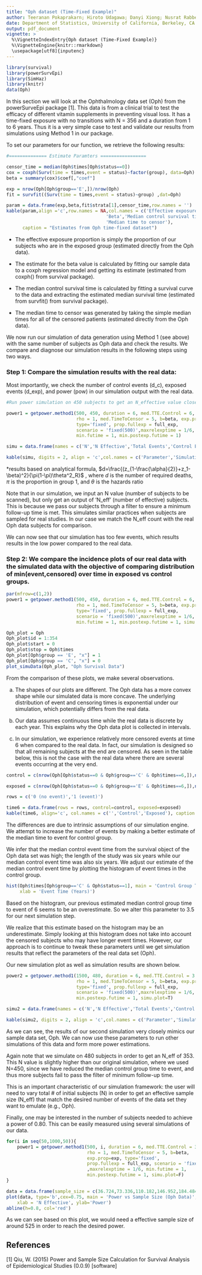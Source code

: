 ```yaml
---
title: "Oph dataset (Time-Fixed Example)"
author: Teeranan Pokaprakarn; Hiroto Udagawa; Danyi Xiong; Nusrat Rabbee (rabbee@berkeley.edu) 
date: Department of Statistics, University of California, Berkeley, CA
output: pdf_document
vignette: >
  %\VignetteIndexEntry{Oph dataset (Time-Fixed Example)}
  %\VignetteEngine{knitr::rmarkdown}
  \usepackage[utf8]{inputenc}
---
```


```r
library(survival)
library(powerSurvEpi)
library(SimHaz)
library(knitr)
data(Oph)
```

In this section we will look at the Ophthalmology data set (Oph) from the powerSurveEpi package [1]. This data is from a clinical trial to test the efficacy of different vitamin supplements in preventing visual loss. It has a time-fixed exposure with no transitions with N = 356 and a duration from 1 to 6 years. Thus it is a very simple case to test and validate our results from simulations using Method 1 in our package.

To set our parameters for our function, we retrieve the following results:

```r
#============== Estimate Paramters =================

censor_time = median(Oph$times[Oph$status==0])
cox = coxph(Surv(time = times,event = status)~factor(group), data=Oph)
beta = summary(cox)$coef[,"coef"]

exp = nrow(Oph[Oph$group=='E',])/nrow(Oph)
fit = survfit((Surv(time = times,event = status)~group) ,dat=Oph)
```

```r
param = data.frame(exp,beta,fit$strata[1],censor_time,row.names = '')
kable(param,align ='c',row.names = NA,col.names = c('Effective exposure proportion',
                                     'Beta','Median control survival time',
                                     'Median time to censor'),
      caption = "Estimates from Oph time-fixed dataset")
```

* The effective exposure proportion is simply the proportion of our subjects who are in the exposed group (estimated directly from the Oph data).

* The estimate for the beta value is calculated by fitting our sample data to a coxph regression model and getting its estimate (estimated from coxph() from survival package).

* The median control survival time is calculated by fitting a survival curve to the data and extracting the estimated median survival time (estimated from survfit() from survival package).

* The median time to censor was generated by taking the simple median times for all of the censored patients (estimated directly from the Oph data).

We now run our simulation of data generation using Method 1 (see above) with the same number of subjects as Oph data and check the results.  We compare and diagnose our simulation results in the following steps using two ways.

### Step 1: Compare the simulation results with the real data:

Most importantly, we check the number of control events (d_c), exposed events (d_exp), and power (pow) in our simulation output with the real data.

```r
#Run power simulation on 450 subjects to get an N_effective value close to 354

power1 = getpower.method1(500, 450, duration = 6, med.TTE.Control = 6, 
                          rho = 1, med.TimeToCensor = 5, b=beta, exp.prop=exp,
                          type='fixed', prop.fullexp = full_exp, 
                          scenario = 'fixed(500)',maxrelexptime = 1/6, 
                          min.futime = 1, min.postexp.futime = 1)
```
```r
simu = data.frame(names = c('N','N Effective','Total Events','Control Events','Exposed Events','Power'),simulation = as.numeric(power1[c(3,11,15,16,17,20)]), oph = c(NA, 354,154,89,65,"0.638*"))

kable(simu, digits = 2, align = 'c',col.names = c('Parameter','Simulation Results','Oph Data Event Count'),caption = "Simulation results vs Data")
```

*results based on analytical formula, $d=\frac{(z_{1-\frac{\alpha}{2}}+z_1-\beta)^2}{\pi(1-\pi)\theta^2_R}$ , where $d$ is the number of required deaths, $\pi$ is the proportion in group 1, and $\theta$ is the hazards ratio

Note that in our simulation, we input an N value (number of subjects to be scanned), but only get an output of 'N_eff' (number of effective) subjects. This is because we pass our subjects through a filter to ensure a minimum follow-up time is met. This simulates similar practices when subjects are sampled for real studies. In our case we match the N_eff count with the real Oph data subjects for comparison. 

We can now see that our simulation has too few events, which results results in the low power compared to the real data.

### Step 2: We compare the incidence plots of our real data with the simulated data with the objective of comparing distribution of min(event,censored) over time in exposed vs control groups.  


```r
par(mfrow=c(1,2))
power1 = getpower.method1(500, 450, duration = 6, med.TTE.Control = 6, 
                          rho = 1, med.TimeToCensor = 5, b=beta, exp.prop=exp,
                          type='fixed', prop.fullexp = full_exp, 
                          scenario = 'fixed(500)',maxrelexptime = 1/6, 
                          min.futime = 1, min.postexp.futime = 1, simu.plot = T)

Oph_plot = Oph
Oph_plot$id = 1:354
Oph_plot$start = 0
Oph_plot$stop = Oph$times
Oph_plot[Oph$group == 'E', "x"] = 1
Oph_plot[Oph$group == 'C', "x"] = 0
plot_simuData(Oph_plot, "Oph Survival Data")
```


From the comparison of these plots, we make several observations.

a. The shapes of our plots are different. The Oph data has a more convex shape while our simulated data is more concave. The underlying distribution of event and censoring times is exponential under our simulation, which potentially differs from the real data.

b. Our data assumes continuous time while the real data is discrete by each year. This explains why the Oph data plot is collected in intervals. 

c. In our simulation, we experience relatively more censored events at time 6 when compared to the real data. In fact, our simulation is designed so that all remaining subjects at the end are censored. As seen in the table below, this is not the case with the real data where there are several events occurring at the very end.

```r
control = c(nrow(Oph[Oph$status==0 & Oph$group=='C' & Oph$times==6,]),nrow(Oph[Oph$status==1 & Oph$group=='C' & Oph$times==6,]))

exposed = c(nrow(Oph[Oph$status==0 & Oph$group=='E' & Oph$times==6,]),nrow(Oph[Oph$status==1 & Oph$group=='E' & Oph$times==6,]))

rows = c('0 (no event)','1 (event)')

time6 = data.frame(rows = rows, control=control, exposed=exposed)
kable(time6, align='c', col.names = c('','Control','Exposed'), caption = 'Oph Data Group vs Event Status (at time=6)')
```

The differences are due to intrinsic assumptions of our simulation engine. We attempt to increase the number of events by making a better estimate of the median time to event for control group. 

We infer that the median control event time from the survival object of the Oph data set was high; the length of the study was six years while our median control event time was also six years. We adjust our estimate of the median control event time by plotting the histogram of event times in the control group. 



```r
hist(Oph$times[Oph$group=='C' & Oph$status==1], main = 'Control Group Time to Event',
     xlab = 'Event Time (Years)')
```

  
Based on the histogram, our previous estimated median control group time to event of 6 seems to be an overestimate. So we alter this parameter to 3.5 for our next simulation step. 

We realize that this estimate based on the histogram may be an underestimate. Simply looking at this histogram does not take into account the censored subjects who may have longer event times. However, our approach is to continue to tweak these parameters until we get simulation results that reflect the parameters of the real data set (Oph).

Our new simulation plot as well as simulation results are shown below.

```r

power2 = getpower.method1(1500, 480, duration = 6, med.TTE.Control = 3.5, 
                          rho = 1, med.TimeToCensor = 5, b=beta, exp.prop=exp, 
                          type='fixed', prop.fullexp = full_exp, 
                          scenario = 'fixed(500)',maxrelexptime = 1/6, min.futime = 1,
                          min.postexp.futime = 1, simu.plot=T)

```
```r
simu2 = data.frame(names = c('N','N Effective','Total Events','Control Events','Exposed Events','Power'),simulation = as.numeric(power2[c(3,11,15,16,17,20)]), oph = c(NA, 354,154,89,65,0.638))

kable(simu2, digits = 2, align = 'c',col.names = c('Parameter','Simulation Results','Oph Data Event Count'),caption = "Simulation results vs Data")
```

As we can see, the results of our second simulation very closely mimics our sample data set, Oph. We can now use these parameters to run other simulations of this data and form more power estimations.

Again note that we simulate on 480 subjects in order to get an N_eff of 353. This N value is slightly higher than our original simulation, where we used N=450, since we have reduced the median control group time to event, and thus more subjects fail to pass the filter of minimum follow-up time.  

This is an important characteristic of our simulation framework: the user will need to vary total # of initial subjects (N) in order to get an effective sample size (N_eff) that match the desired number of events of the data set they want to emulate (e.g., Oph).

Finally, one may be interested in the number of subjects needed to achieve a power of 0.80. This can be easily measured using several simulations of our data. 

```r
for(i in seq(50,1000,50)){
    power1 = getpower.method1(500, i, duration = 6, med.TTE.Control = 3.5, 
                              rho = 1, med.TimeToCensor = 5, b=beta, 
                              exp.prop=exp, type='fixed', 
                              prop.fullexp = full_exp, scenario = 'fixed(500)'
                              ,maxrelexptime = 1/6, min.futime = 1, 
                              min.postexp.futime = 1, simu.plot=F)
}
```
```r
data = data.frame(sample_size = c(36.724,73.336,110.182,146.952,184.484,220.622,257.862,294.21,330.556,367.21,403.942,441.696,478.644,514.36,550.868,588.148,624.54,661.724,699.294,735.39), power = c(0.094,0.162,0.232,0.322,0.38,0.408,0.43,0.518,0.568,0.68,0.65,0.696,0.716,0.738,0.83,0.844,0.866,0.88,0.866,0.918))
plot(data, type='b',cex=0.75, main = 'Power vs Sample Size (Oph Data)',
    xlab = 'N Effective', ylab='Power')
abline(h=0.8, col='red')

```

As we can see based on this plot, we would need a effective sample size of around 525 in order to reach the desired power. 

## References

[1] Qiu, W. (2015) Power and Sample Size Calculation for Survival Analysis of Epidemiological Studies (0.0.9) [software]
